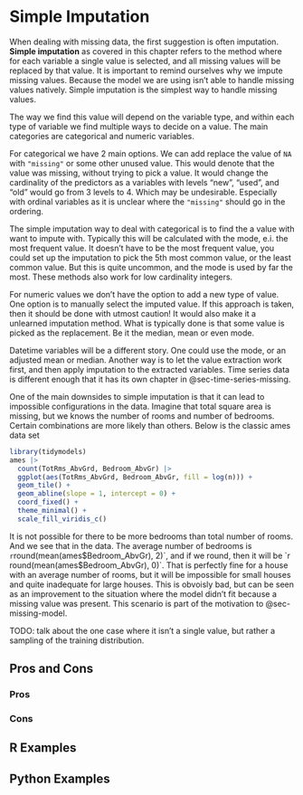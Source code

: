 # Simple Imputation {#sec-missing-simple}

When dealing with missing data, the first suggestion is often imputation. **Simple imputation** as covered in this chapter refers to the method where for each variable a single value is selected, and all missing values will be replaced by that value. It is important to remind ourselves why we impute missing values. Because the model we are using isn't able to handle missing values natively. Simple imputation is the simplest way to handle missing values.

The way we find this value will depend on the variable type, and within each type of variable we find multiple ways to decide on a value. The main categories are categorical and numeric variables.

For categorical we have 2 main options. We can add replace the value of `NA`  with `"missing"` or some other unused value. This would denote that the value was missing, without trying to pick a value. It would change the cardinality of the predictors as a variables with levels "new", "used", and "old" would go from 3 levels to 4. Which may be undesirable. Especially with ordinal variables as it is unclear where the `"missing"` should go in the ordering.

The simple imputation way to deal with categorical is to find the a value with want to impute with. Typically this will be calculated with the mode, e.i. the most frequent value. It doesn't have to be the most frequent value, you could set up the imputation to pick the 5th most common value, or the least common value. But this is quite uncommon, and the mode is used by far the most. These methods also work for low cardinality integers.

For numeric values we don't have the option to add a new type of value. One option is to manually select the imputed value. If this approach is taken, then it should be done with utmost caution! It would also make it a unlearned imputation method. What is typically done is that some value is picked as the replacement. Be it the median, mean or even mode. 

Datetime variables will be a different story. One could use the mode, or an adjusted mean or median. Another way is to let the value extraction work first, and then apply imputation to the extracted variables. Time series data is different enough that it has its own chapter in @sec-time-series-missing.

One of the main downsides to simple imputation is that it can lead to impossible configurations in the data. Imagine that total square area is missing, but we knows the number of rooms and number of bedrooms. Certain combinations are more likely than others. Below is the classic ames data set

```r
library(tidymodels)
ames |>
  count(TotRms_AbvGrd, Bedroom_AbvGr) |>
  ggplot(aes(TotRms_AbvGrd, Bedroom_AbvGr, fill = log(n))) +
  geom_tile() +
  geom_abline(slope = 1, intercept = 0) +
  coord_fixed() +
  theme_minimal() +
  scale_fill_viridis_c()
```

It is not possible for there to be more bedrooms than total number of rooms. And we see that in the data. The average number of bedrooms is `r `round(mean(ames$Bedroom_AbvGr), 2)`, and if we round, then it will be `r round(mean(ames$Bedroom_AbvGr), 0)`. That is perfectly fine for a house with an average number of rooms, but it will be impossible for small houses and quite inadequate for large houses. This is obvoisly bad, but can be seen as an improvement to the situation where the model didn't fit because a missing value was present. This scenario is part of the motivation to @sec-missing-model.

TODO: talk about the one case where it isn't a single value, but rather a sampling of the training distribution. 


## Pros and Cons

### Pros

### Cons

## R Examples

## Python Examples

